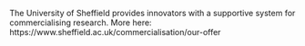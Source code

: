 <!-- Include information about your commercialisation team here. -->

The University of Sheffield provides innovators with a supportive system for commercialising research. More here: https://www.sheffield.ac.uk/commercialisation/our-offer
